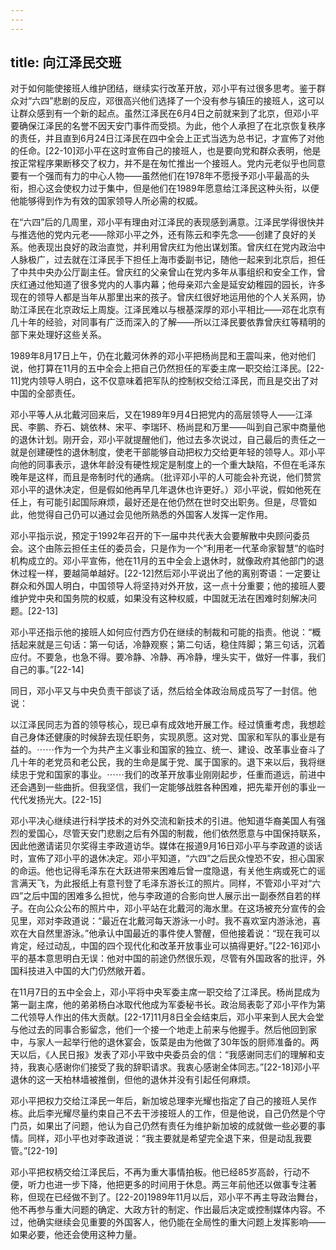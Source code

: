 ```yaml
---
---
---
```

title: 向江泽民交班
---



对于如何能使接班人维护团结，继续实行改革开放，邓小平有过很多思考。鉴于群众对“六四”悲剧的反应，邓很高兴他们选择了一个没有参与镇压的接班人，这可以让群众感到有一个新的起点。虽然江泽民在6月4日之前就来到了北京，但邓小平要确保江泽民的名誉不因天安门事件而受损。为此，他个人承担了在北京恢复秩序的责任，并且直到6月24日江泽民在四中全会上正式当选为总书记，才宣佈了对他的任命。[22-10]邓小平在这时宣佈自己的接班人，也是要向党和群众表明，他是按正常程序果断移交了权力，并不是在匆忙推出一个接班人。党内元老似乎也同意要有一个强而有力的中心人物——虽然他们在1978年不愿授予邓小平最高的头衔，担心这会使权力过于集中，但是他们在1989年愿意给江泽民这种头衔，以便他能够得到作为有效的国家领导人所必需的权威。

在“六四”后的几周里，邓小平有理由对江泽民的表现感到满意。江泽民学得很快并与推选他的党内元老——除邓小平之外，还有陈云和李先念——创建了良好的关系。他表现出良好的政治直觉，并利用曾庆红为他出谋划策。曾庆红在党内政治中人脉极广，过去就在江泽民手下担任上海市委副书记，随他一起来到北京后，担任了中共中央办公厅副主任。曾庆红的父亲曾山在党内多年从事组织和安全工作，曾庆红通过他知道了很多党内的人事内幕；他母亲邓六金是延安幼稚园的园长，许多现在的领导人都是当年从那里出来的孩子。曾庆红很好地运用他的个人关系网，协助江泽民在北京政坛上周旋。江泽民难以与根基深厚的邓小平相比——邓在北京有几十年的经验，对同事有广泛而深入的了解——所以江泽民要依靠曾庆红等精明的部下来处理好这些关系。

1989年8月17日上午，仍在北戴河休养的邓小平把杨尚昆和王震叫来，他对他们说，他打算在11月的五中全会上把自己仍然担任的军委主席一职交给江泽民。[22-11]党内领导人明白，这不仅意味着把军队的控制权交给江泽民，而且是交出了对中国的全部责任。

邓小平等人从北戴河回来后，又在1989年9月4日把党内的高层领导人——江泽民、李鹏、乔石、姚依林、宋平、李瑞环、杨尚昆和万里——叫到自己家中商量他的退休计划。刚开会，邓小平就提醒他们，他过去多次说过，自己最后的责任之一就是创建硬性的退休制度，使老干部能够自动把权力交给更年轻的领导人。邓小平向他的同事表示，退休年龄没有硬性规定是制度上的一个重大缺陷，不但在毛泽东晚年是这样，而且是帝制时代的通病。（批评邓小平的人可能会补充说，他们赞赏邓小平的退休决定，但是假如他再早几年退休也许更好。）邓小平说，假如他死在任上，有可能引起国际麻烦，最好还是在他仍然在世时交出职务。但是，尽管如此，他觉得自己仍可以通过会见他所熟悉的外国客人发挥一定作用。

邓小平指示说，预定于1992年召开的下一届中共代表大会要解散中央顾问委员会。这个由陈云担任主任的委员会，只是作为一个“利用老一代革命家智慧”的临时机构成立的。邓小平宣佈，他在11月的五中全会上退休时，就像政府其他部门的退休过程一样，要越简单越好。[22-12]然后邓小平说出了他的离别寄语：一定要让群众和外国人明白，中国领导人将坚持对外开放，这一点十分重要；他的接班人要维护党中央和国务院的权威，如果没有这种权威，中国就无法在困难时刻解决问题。[22-13]

邓小平还指示他的接班人如何应付西方仍在继续的制裁和可能的指责。他说：“概括起来就是三句话：第一句话，冷静观察；第二句话，稳住阵脚；第三句话，沉着应付。不要急，也急不得。要冷静、冷静、再冷静，埋头实干，做好一件事，我们自己的事。”[22-14]

同日，邓小平又与中央负责干部谈了话，然后给全体政治局成员写了一封信。他说：

以江泽民同志为首的领导核心，现已卓有成效地开展工作。经过慎重考虑，我想趁自己身体还健康的时候辞去现任职务，实现夙愿。这对党、国家和军队的事业是有益的。⋯⋯作为一个为共产主义事业和国家的独立、统一、建设、改革事业奋斗了几十年的老党员和老公民，我的生命是属于党、属于国家的。退下来以后，我将继续忠于党和国家的事业。⋯⋯我们的改革开放事业刚刚起步，任重而道远，前进中还会遇到一些曲折。但我坚信，我们一定能够战胜各种困难，把先辈开创的事业一代代发扬光大。[22-15]

邓小平决心继续进行科学技术的对外交流和新技术的引进。他知道华裔美国人有强烈的爱国心，尽管天安门悲剧之后有外国的制裁，他们依然愿意与中国保持联系，因此他邀请诺贝尔奖得主李政道访华。媒体在报道9月16日邓小平与李政道的谈话时，宣佈了邓小平的退休决定。邓小平知道，“六四”之后民众惶恐不安，担心国家的命运。他也记得毛泽东在大跃进带来困难后曾一度隐退，有关他生病或死亡的谣言满天飞，为此报纸上有意刊登了毛泽东游长江的照片。同样，不管邓小平对“六四”之后中国的困难多么担忧，他与李政道的合影向世人展示出一副泰然自若的样子。在向公众公布的照片中，邓小平站在北戴河的海水里。在这场被充分宣传的会见里，邓对李政道说：“最近在北戴河每天游泳一小时。我不喜欢室内游泳池，喜欢在大自然里游泳。”他承认中国最近的事件使人警醒，但他接着说：“现在我可以肯定，经过动乱，中国的四个现代化和改革开放事业可以搞得更好。”[22-16]邓小平的基本意思明白无误：他对中国的前途仍然很乐观，尽管有外国政客的批评，外国科技进入中国的大门仍然敞开着。

在11月7日的五中全会上，邓小平将中央军委主席一职交给了江泽民。杨尚昆成为第一副主席，他的弟弟杨白冰取代他成为军委秘书长。政治局表彰了邓小平作为第二代领导人作出的伟大贡献。[22-17]11月8日全会结束后，邓小平来到人民大会堂与他过去的同事合影留念，他们一个接一个地走上前来与他握手。然后他回到家中，与家人一起举行他的退休宴会，饭菜是由为他做了30年饭的厨师准备的。两天以后，《人民日报》发表了邓小平致中央委员会的信：“我感谢同志们的理解和支持，我衷心感谢你们接受了我的辞职请求。我衷心感谢全体同志。”[22-18]邓小平退休的这一天柏林墙被推倒，但他的退休并没有引起任何麻烦。

邓小平把权力交给江泽民一年后，新加坡总理李光耀也指定了自己的接班人吴作栋。此后李光耀尽量约束自己不去干涉接班人的工作，但是他说，自己仍然是个守门员，如果出了问题，他认为自己仍然有责任为维护新加坡的成就做一些必要的事情。同样，邓小平也对李政道说：“我主要就是希望完全退下来，但是动乱我要管。”[22-19]

邓小平把权柄交给江泽民后，不再为重大事情拍板。他已经85岁高龄，行动不便，听力也进一步下降，他把更多的时间用于休息。两三年前他还以做事专注著称，但现在已经做不到了。[22-20]1989年11月以后，邓小平不再主导政治舞台，他不再参与重大问题的确定、大政方针的制定、作出最后决定或控制媒体内容。不过，他确实继续会见重要的外国客人，他仍能在全局性的重大问题上发挥影响——如果必要，他还会使用这种力量。